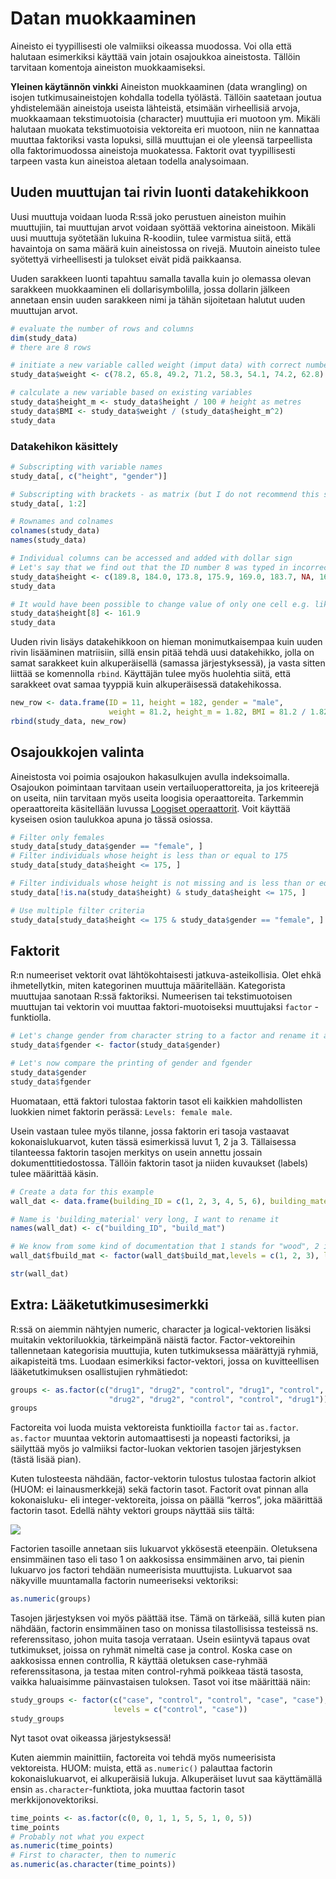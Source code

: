 # Datan muokkaaminen {#data-wrangling}

Aineisto ei tyypillisesti ole valmiiksi oikeassa muodossa. Voi olla että halutaan esimerkiksi käyttää vain jotain osajoukkoa aineistosta. Tällöin tarvitaan komentoja aineiston muokkaamiseksi.

**Yleinen käytännön vinkki**
Aineiston muokkaaminen (data wrangling) on isojen tutkimusaineistojen kohdalla todella työlästä. Tällöin saatetaan joutua yhdistelemään aineistoja useista lähteistä, etsimään virheellisiä arvoja, muokkaamaan tekstimuotoisia (character) muuttujia eri muotoon ym. Mikäli halutaan muokata tekstimuotoisia vektoreita eri muotoon, niin ne kannattaa muuttaa faktoriksi vasta lopuksi, sillä muuttujan ei ole yleensä tarpeellista olla faktorimuodossa aineistoja muokatessa. Faktorit ovat tyypillisesti tarpeen vasta kun aineistoa aletaan todella analysoimaan.

## Uuden muuttujan tai rivin luonti datakehikkoon {#data-frame-wrangling}

Uusi muuttuja voidaan luoda R:ssä joko perustuen aineiston muihin muuttujiin, tai muuttujan arvot voidaan syöttää vektorina aineistoon. Mikäli uusi muuttuja syötetään lukuina R-koodiin, tulee varmistua siitä, että havaintoja on sama määrä kuin aineistossa on rivejä. Muutoin aineisto tulee syötettyä virheellisesti ja tulokset eivät pidä paikkaansa.

Uuden sarakkeen luonti tapahtuu samalla tavalla kuin jo olemassa olevan sarakkeen muokkaaminen eli dollarisymbolilla, jossa dollarin jälkeen annetaan ensin uuden sarakkeen nimi ja tähän sijoitetaan halutut uuden muuttujan arvot.

```r
# evaluate the number of rows and columns
dim(study_data)
# there are 8 rows

# initiate a new variable called weight (imput data) with correct number of rows
study_data$weight <- c(78.2, 65.8, 49.2, 71.2, 58.3, 54.1, 74.2, 62.8)

# calculate a new variable based on existing variables
study_data$height_m <- study_data$height / 100 # height as metres
study_data$BMI <- study_data$weight / (study_data$height_m^2)
study_data
```

### Datakehikon käsittely 

```r
# Subscripting with variable names
study_data[, c("height", "gender")]

# Subscripting with brackets - as matrix (but I do not recommend this style!)
study_data[, 1:2]

# Rownames and colnames
colnames(study_data)
names(study_data)

# Individual columns can be accessed and added with dollar sign
# Let's say that we find out that the ID number 8 was typed in incorrectly. We can fix the entire height variables as follows
study_data$height <- c(189.8, 184.0, 173.8, 175.9, 169.0, 183.7, NA, 160.9)
study_data

# It would have been possible to change value of only one cell e.g. like this
study_data$height[8] <- 161.9
study_data
```

Uuden rivin lisäys datakehikkoon on hieman monimutkaisempaa kuin uuden rivin lisääminen matriisiin, sillä ensin pitää tehdä uusi datakehikko, jolla on samat sarakkeet kuin alkuperäisellä (samassa järjestyksessä), ja vasta sitten liittää se komennolla `rbind`. Käyttäjän tulee myös huolehtia siitä, että sarakkeet ovat samaa tyyppiä kuin alkuperäisessä datakehikossa.

```r
new_row <- data.frame(ID = 11, height = 182, gender = "male", 
                      weight = 81.2, height_m = 1.82, BMI = 81.2 / 1.82^2)
rbind(study_data, new_row)
```

## Osajoukkojen valinta

Aineistosta voi poimia osajoukon hakasulkujen avulla indeksoimalla. Osajoukon poimintaan tarvitaan usein vertailuoperattoreita, ja jos kriteerejä on useita, niin tarvitaan myös useita loogisia operaattoreita. Tarkemmin operaattoreita käsitellään luvussa [Loogiset operaattorit](#loogiset-operaattorit). Voit käyttää kyseisen osion taulukkoa apuna jo tässä osiossa.

```r
# Filter only females
study_data[study_data$gender == "female", ]
# Filter individuals whose height is less than or equal to 175
study_data[study_data$height <= 175, ]

# Filter individuals whose height is not missing and is less than or equal to 175
study_data[!is.na(study_data$height) & study_data$height <= 175, ]

# Use multiple filter criteria
study_data[study_data$height <= 175 & study_data$gender == "female", ]
```

## Faktorit

R:n numeeriset vektorit ovat lähtökohtaisesti jatkuva-asteikollisia. Olet ehkä ihmetellytkin, miten kategorinen muuttuja määritellään. Kategorista muuttujaa sanotaan R:ssä faktoriksi. Numeerisen tai tekstimuotoisen muuttujan tai vektorin voi muuttaa faktori-muotoiseksi muuttujaksi `factor` -funktiolla.

```r
# Let's change gender from character string to a factor and rename it as fgender
study_data$fgender <- factor(study_data$gender)

# Let's now compare the printing of gender and fgender
study_data$gender
study_data$fgender
```
Huomataan, että faktori tulostaa faktorin tasot eli kaikkien mahdollisten luokkien nimet faktorin perässä: `Levels: female male`.

Usein vastaan tulee myös tilanne, jossa faktorin eri tasoja vastaavat kokonaislukuarvot, kuten tässä esimerkissä luvut 1, 2 ja 3. Tällaisessa tilanteessa faktorin tasojen merkitys on usein annettu jossain dokumenttitiedostossa. Tällöin faktorin tasot ja niiden kuvaukset (labels) tulee määrittää käsin.

```r
# Create a data for this example
wall_dat <- data.frame(building_ID = c(1, 2, 3, 4, 5, 6), building_material = c(1, 1, 2, 2, 3, 3))

# Name is 'building_material' very long, I want to rename it
names(wall_dat) <- c("building_ID", "build_mat")

# We know from some kind of documentation that 1 stands for "wood", 2 is "steel" and 3 is "brick".
wall_dat$fbuild_mat <- factor(wall_dat$build_mat,levels = c(1, 2, 3), labels = c("wood", "steel", "brick"))

str(wall_dat)
```
## Extra: Lääketutkimusesimerkki {#factor-extra}

R:ssä on aiemmin nähtyjen numeric, character ja logical-vektorien lisäksi muitakin vektoriluokkia, tärkeimpänä näistä factor. Factor-vektoreihin tallennetaan kategorisia muuttujia, kuten tutkimuksessa määrättyjä ryhmiä, aikapisteitä tms. Luodaan esimerkiksi factor-vektori, jossa on kuvitteellisen lääketutkimuksen osallistujien ryhmätiedot:
  
```r
groups <- as.factor(c("drug1", "drug2", "control", "drug1", "control",
                      "drug2", "drug2", "control", "control", "drug1"))
groups
```

Factoreita voi luoda muista vektoreista funktioilla `factor` tai `as.factor`. `as.factor` muuntaa vektorin automaattisesti ja nopeasti factoriksi, ja säilyttää myös jo valmiiksi factor-luokan vektorien tasojen järjestyksen (tästä lisää pian).

Kuten tulosteesta nähdään, factor-vektorin tulostus tulostaa factorin alkiot (HUOM: ei lainausmerkkejä) sekä factorin tasot. Factorit ovat pinnan alla kokonaisluku- eli integer-vektoreita, joissa on päällä "kerros", joka määrittää factorin tasot. Edellä nähty vektori groups näyttää siis tältä:

![](files/05-statistics/factor.png)

Factorien tasoille annetaan siis lukuarvot ykkösestä eteenpäin. Oletuksena ensimmäinen taso eli taso 1 on aakkosissa ensimmäinen arvo, tai pienin lukuarvo jos factori tehdään numeerisista muuttujista. Lukuarvot saa näkyville muuntamalla factorin numeeriseksi vektoriksi:

```r
as.numeric(groups)
```

Tasojen järjestyksen voi myös päättää itse. Tämä on tärkeää, sillä kuten pian nähdään, factorin ensimmäinen taso on monissa tilastollisissa testeissä ns. referenssitaso, johon muita tasoja verrataan. Usein esiintyvä tapaus ovat tutkimukset, joissa on ryhmät nimeltä case ja control. Koska case on aakkosissa ennen controllia, R käyttää oletuksen case-ryhmää referenssitasona, ja testaa miten control-ryhmä poikkeaa tästä tasosta, vaikka haluaisimme päinvastaisen tuloksen. Tasot voi itse määrittää näin:

```r
study_groups <- factor(c("case", "control", "control", "case", "case"),
                       levels = c("control", "case"))
study_groups
```

Nyt tasot ovat oikeassa järjestyksessä!

Kuten aiemmin mainittiin, factoreita voi tehdä myös numeerisista vektoreista. HUOM: muista, että `as.numeric()` palauttaa factorin kokonaislukuarvot, ei alkuperäisiä lukuja. Alkuperäiset luvut saa käyttämällä ensin `as.character`-funktiota, joka muuttaa factorin tasot merkkijonovektoriksi.

```r
time_points <- as.factor(c(0, 0, 1, 1, 5, 5, 1, 0, 5))
time_points
# Probably not what you expect
as.numeric(time_points)
# First to character, then to numeric
as.numeric(as.character(time_points))
```
